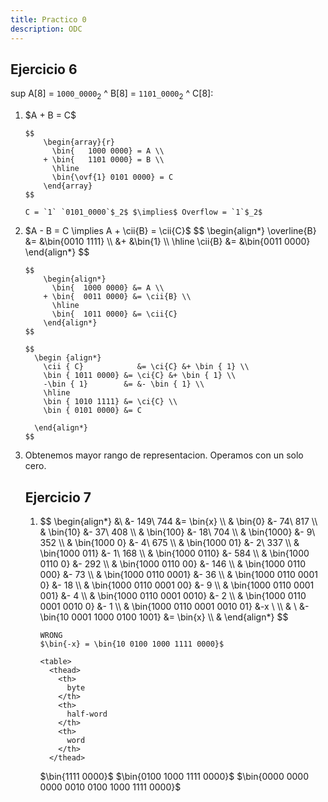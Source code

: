 ```yaml
---
title: Practico 0
description: ODC
---
```



## Ejercicio 6

sup A[8] = `1000_0000`$_2$ ^ B[8] = `1101_0000`$_2$ ^ C[8]:

<ol className="custom-alpha">
  <li>
    $A + B = C$
    
    $$
        \begin{array}{r}
          \bin{   1000 0000} = A \\
        + \bin{   1101 0000} = B \\
          \hline
          \bin{\ovf{1} 0101 0000} = C
        \end{array}
    $$  
    
    C = `1` `0101_0000`$_2$ $\implies$ Overflow = `1`$_2$ 
  </li>

  <li>
    $A - B = C \implies A + \cii{B} = \cii{C}$   
    $$ 
    \begin{align*}
      \overline{B} &= &\bin{0010 1111} \\
                   &+ &\bin{1} \\
                   \hline
      \cii{B}     &= &\bin{0011 0000}
    \end{align*}
    $$

    $$
        \begin{align*}
          \bin{  1000 0000} &= A \\
        + \bin{  0011 0000} &= \cii{B} \\
          \hline
          \bin{  1011 0000} &= \cii{C}
        \end{align*}
    $$

    $$
      \begin {align*}
        \cii { C}            &= \ci{C} &+ \bin { 1} \\
        \bin { 1011 0000} &= \ci{C} &+ \bin { 1} \\
        -\bin { 1}        &= &- \bin { 1} \\
        \hline
        \bin { 1010 1111} &= \ci{C} \\
        \bin { 0101 0000} &= C

      \end{align*}
    $$

  </li>

  <li>
    Obtenemos mayor rango de representacion.  
    Operamos con un solo cero.
  </li>
</ ol>

## Ejercicio 7

<ol className="custom-alpha">
  <li>
    $$
      \begin{align*}
      &\ &- 149\ 744 &= \bin{x} \\ &
      \bin{0} &- 74\ 817 \\ &
      \bin{10} &- 37\ 408 \\ &
      \bin{100} &- 18\ 704 \\ &
      \bin{1000} &- 9\ 352 \\ &   
      \bin{1000 0} &- 4\ 675 \\ &
      \bin{1000 01} &- 2\ 337 \\ &   
      \bin{1000 011} &- 1\ 168 \\ &   
      \bin{1000 0110} &- 584 \\ &   
      \bin{1000 0110 0} &- 292 \\ &
      \bin{1000 0110 00} &- 146 \\ &
      \bin{1000 0110 000} &- 73 \\ &   
      \bin{1000 0110 0001} &- 36 \\ &
      \bin{1000 0110 0001 0} &- 18 \\ &
      \bin{1000 0110 0001 00} &-  9 \\ &
      \bin{1000 0110 0001 001} &-  4 \\ &
      \bin{1000 0110 0001 0010} &-  2 \\ &
      \bin{1000 0110 0001 0010 0} &-  1 \\ &
      \bin{1000 0110 0001 0010 01} &-x  \  \\ &
      \ &-\bin{10 0001 1000 0100 1001} &= \bin{x} \\ &
      \end{align*}
    $$

    WRONG  
    $\bin{-x} = \bin{10 0100 1000 1111 0000}$

    <table>
      <thead>
        <th>
          byte
        </th>
        <th>
          half-word
        </th>
        <th>
          word
        </th>
      </thead>
<tbody>
<td>  
  $\bin{1111 0000}$
</td>
<td>  
  $\bin{0100 1000 1111 0000}$
</td>
<td>  
  $\bin{0000 0000 0000 0010 0100 1000 1111 0000}$
</td>
</tbody>
    </table>
  </li>
</ol>